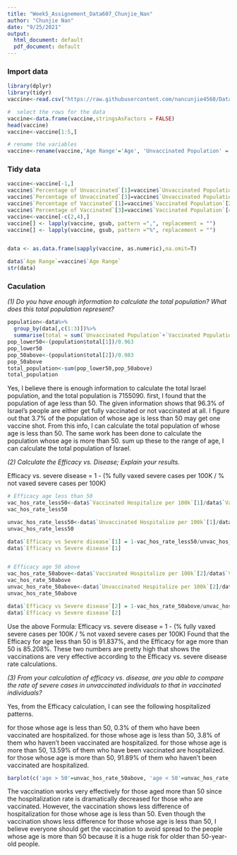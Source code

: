 ```yaml
---
title: "Week5_Assignement_Data607_Chunjie_Nan"
author: "Chunjie Nan"
date: "9/25/2021"
output:
  html_document: default
  pdf_document: default
---
```





### Import data
```r
library(dplyr)
library(tidyr)
vaccine<-read.csv("https://raw.githubusercontent.com/nancunjie4560/Data607/master/israeli_vaccination_data_analysis_start%20(1)%20(1).csv",header=TRUE, sep=",")

#  select the rows for the data
vaccine<-data.frame(vaccine,stringsAsFactors = FALSE)
head(vaccine)
vaccine<-vaccine[1:5,]

# rename the variables
vaccine<-rename(vaccine,'Age Range'='Age', 'Unvaccinated Population' = Population.. , 'Vaccinated Population' = X, 'Unvaccinated Hospitalize per 100k'= Severe.Cases, 'Vaccinated Hospitalize per 100k' = X.1, 'Efficacy vs Severe disease' = Efficacy)


```




### Tidy data
```r

vaccine<-vaccine[-1,]
vaccine$`Percentage of Unvaccinated`[1]=vaccine$`Unvaccinated Population`[2]
vaccine$`Percentage of Unvaccinated`[3]=vaccine$`Unvaccinated Population`[4]
vaccine$`Percentage of Vaccinated`[1]=vaccine$`Vaccinated Population`[2]
vaccine$`Percentage of Vaccinated`[3]=vaccine$`Vaccinated Population`[4]
vaccine<-vaccine[-c(2,4),]
vaccine[] <- lapply(vaccine, gsub, pattern =",", replacement = "")
vaccine[] <- lapply(vaccine, gsub, pattern ="%", replacement = "")


data <- as.data.frame(sapply(vaccine, as.numeric),na.omit=T)

data$`Age Range`=vaccine$`Age Range`
str(data)

```



### Caculation


*(1) Do you have enough information to calculate the total population?  What does this total population represent?*

```r

population<-data%>%
  group_by(data[,c(1:3)])%>%
  summarise(total = sum(`Unvaccinated Population`+`Vaccinated Population`))
pop_lower50<-(population$total[1])/0.963
pop_lower50
pop_50above<-(population$total[2])/0.983
pop_50above
total_population<-sum(pop_lower50,pop_50above)
total_population
```


Yes, I believe there is enough information to calculate the total Israel population, and the total population is 7155090. first, I found that the population of age less than 50. The given information shows that 96.3% of Israel's people are either get fully vaccinated or not vaccinated at all. I figure out that 3.7% of the population of whose age is less than 50 may get one vaccine shot. From this info, I can calculate the total population of whose age is less than 50. The same work has been done to calculate the population whose age is more than 50. sum up these to the range of age, I can calculate the total population of Israel. 





*(2) Calculate the Efficacy vs. Disease; Explain your results.*

Efficacy vs. severe disease = 1 - (% fully vaxed severe cases per 100K / % not vaxed severe cases per 100K)


```r
# Efficacy age less than 50
vac_hos_rate_less50<-data$`Vaccinated Hospitalize per 100k`[1]/data$`Vaccinated Population`[1] *100000
vac_hos_rate_less50

unvac_hos_rate_less50<-data$`Unvaccinated Hospitalize per 100k`[1]/data$`Unvaccinated Population`[1] *100000
unvac_hos_rate_less50

data$`Efficacy vs Severe disease`[1] = 1-vac_hos_rate_less50/unvac_hos_rate_less50
data$`Efficacy vs Severe disease`[1] 


# Efficacy age 50 above
vac_hos_rate_50above<-data$`Vaccinated Hospitalize per 100k`[2]/data$`Vaccinated Population`[2] *100000
vac_hos_rate_50above
unvac_hos_rate_50above<-data$`Unvaccinated Hospitalize per 100k`[2]/data$`Unvaccinated Population`[2] *100000
unvac_hos_rate_50above

data$`Efficacy vs Severe disease`[2] = 1-vac_hos_rate_50above/unvac_hos_rate_50above
data$`Efficacy vs Severe disease`[2] 


```




Use the above Formula: Efficacy vs. severe disease = 1 - (% fully vaxed severe cases per 100K / % not vaxed severe cases per 100K)
Found that the Efficacy for age less than 50 is 91.837%, and the Efficacy for age more than 50 is 85.208%. These two numbers are pretty high that shows the vaccinations are very effective according to the Efficacy vs. severe disease rate calculations. 



*(3) From your calculation of efficacy vs. disease, are you able to compare the rate of severe cases in unvaccinated individuals to that in vaccinated individuals?*



Yes, from the Efficacy calculation, I can see the following hospitalized patterns. 

for those whose age is less than 50, 0.3% of them who have been vaccinated are hospitalized. 
for those whose age is less than 50, 3.8% of them who haven't been vaccinated are hospitalized.
for those whose age is more than 50, 13.59% of them who have been vaccinated are hospitalized. 
for those whose age is more than 50, 91.89% of them who haven't been vaccinated are hospitalized. 
```r

barplot(c('age > 50'=unvac_hos_rate_50above, 'age < 50'=unvac_hos_rate_less50),main='Unvaccinated Hospital Rate',ylab = 'Hospital Rate',ylim=range(pretty(c(0, 100))))

```




The vaccination works very effectively for those aged more than 50 since the hospitalization rate is dramatically decreased for those who are vaccinated. However, the vaccination shows less difference of hospitalization for those whose age is less than 50. Even though the vaccination shows less difference for those whose age is less than 50, I believe everyone should get the vaccination to avoid spread to the people whose age is more than 50 because it is a huge risk for older than 50-year-old people. 








